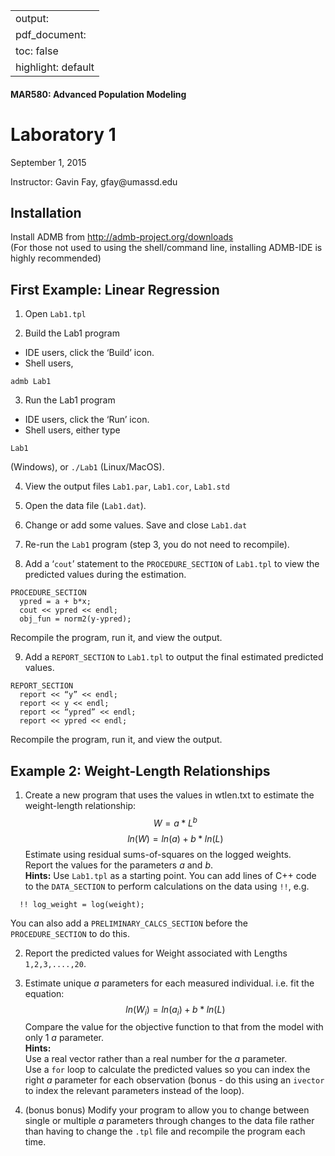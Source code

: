 
---
output: 
  pdf_document:
    toc: false
    highlight: default
---
#### MAR580: Advanced Population Modeling
# Laboratory 1
September 1, 2015

Instructor: Gavin Fay, gfay@umassd.edu

## Installation
Install ADMB from <http://admb-project.org/downloads>  
(For those not used to using the shell/command line, installing ADMB-IDE is highly recommended)

## First Example: Linear Regression
1. Open ```Lab1.tpl```

2. Build the Lab1 program
  + IDE users, click the 'Build' icon.
  + Shell users, 
  ```
  admb Lab1
  ```

3. Run the Lab1 program
  + IDE users, click the 'Run' icon.
  + Shell users, either type
  ```
  Lab1
  ```
  (Windows), or
  ```
  ./Lab1
  ```
  (Linux/MacOS).

4. View the output files ```Lab1.par```, ```Lab1.cor```, ```Lab1.std```

5. Open the data file (```Lab1.dat```).

6. Change or add some values. Save and close ```Lab1.dat```

7. Re-run the ```Lab1``` program (step 3, you do not need to recompile).

8. Add a '```cout```' statement to the ```PROCEDURE_SECTION``` of ```Lab1.tpl``` to view the predicted values during the estimation.
```
PROCEDURE_SECTION
  ypred = a + b*x;
  cout << ypred << endl;
  obj_fun = norm2(y-ypred);
```  
Recompile the program, run it, and view the output.

9. Add a ```REPORT_SECTION``` to ```Lab1.tpl``` to output the final estimated predicted values.
```
REPORT_SECTION
  report << “y” << endl;
  report << y << endl;
  report << “ypred” << endl;
  report << ypred << endl;
```  
Recompile the program, run it, and view the output.


## Example 2: Weight-Length Relationships

1. Create a new program that uses the values in wtlen.txt to estimate the weight-length relationship:
$$W = a*L^b$$
$$ln(W) = ln(a) + b*ln(L)$$
Estimate using residual sums-of-squares on the logged weights.  
Report the values for the parameters *a* and *b*.  
**Hints:**
Use ```Lab1.tpl``` as a starting point.
You can add lines of C++ code to the ```DATA_SECTION``` to perform calculations on the data using ```!!```, e.g.
```
  !! log_weight = log(weight);
```
You can also add a ```PRELIMINARY_CALCS_SECTION``` before the ```PROCEDURE_SECTION``` to do this.

2. Report the predicted values for Weight associated with Lengths ```1,2,3,....,20```.

3. Estimate unique *a* parameters for each measured individual. i.e. fit the equation:
$$ln(W_{i}) = ln(a_{i}) + b*ln(L)$$
Compare the value for the objective function to that from the model with only 1 *a* parameter.  
**Hints:**  
Use a real vector rather than a real number for the *a* parameter.  
Use a ```for``` loop to calculate the predicted values so you can index the right *a* parameter for each observation (bonus - do this using an ```ivector``` to index the relevant parameters instead of the loop).

4. (bonus bonus) Modify your program to allow you to change between single or multiple *a* parameters through changes to the data file rather than having to change the ```.tpl``` file and recompile the program each time.
